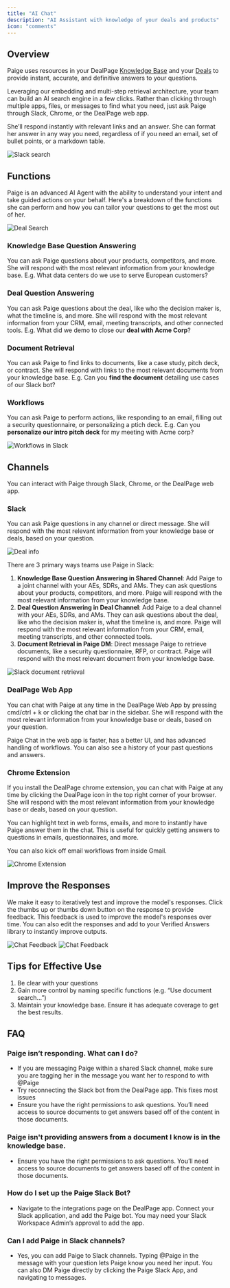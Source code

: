 ```yaml
---
title: "AI Chat"
description: "AI Assistant with knowledge of your deals and products"
icon: "comments"
---
```


## Overview
Paige uses resources in your DealPage [Knowledge Base](../usage/knowledge-base) and your [Deals](../usage/deals) to provide instant, accurate, and definitive answers to your questions.

Leveraging our embedding and multi-step retrieval architecture, your team can build an AI search engine in a few clicks. Rather than clicking through multiple apps, files, or messages to find what you need, just ask Paige through Slack, Chrome, or the DealPage web app.

She’ll respond instantly with relevant links and an answer. She can format her answer in any way you need, regardless of if you need an email, set of bullet points, or a markdown table.

<img src="/images/slack-deal-search.png" alt="Slack search" />

## Functions

Paige is an advanced AI Agent with the ability to understand your intent and take guided actions on your behalf. Here's a breakdown of the functions she can perform and how you can tailor your questions to get the most out of her.

<img src="/images/web-app-deal-search.png" alt="Deal Search" />

### Knowledge Base Question Answering
You can ask Paige questions about your products, competitors, and more. She will respond with the most relevant information from your knowledge base.
E.g. What data centers do we use to serve European customers?

### Deal Question Answering
You can ask Paige questions about the deal, like who the decision maker is, what the timeline is, and more. She will respond with the most relevant information from your CRM, email, meeting transcripts, and other connected tools.
E.g. What did we demo to close our **deal with Acme Corp**?

### Document Retrieval
You can ask Paige to find links to documents, like a case study, pitch deck, or contract. She will respond with links to the most relevant documents from your knowledge base.
E.g. Can you **find the document** detailing use cases of our Slack bot?

### Workflows
You can ask Paige to perform actions, like responding to an email, filling out a security questionnaire, or personalizing a ptich deck.
E.g. Can you **personalize our intro pitch deck** for my meeting with Acme corp?

<img src="/images/Slack-workflow-kickoff.png" alt="Workflows in Slack" />


## Channels
You can interact with Paige through Slack, Chrome, or the DealPage web app.

### Slack
You can ask Paige questions in any channel or direct message. She will respond with the most relevant information from your knowledge base or deals, based on your question.

<img src="/images/slack-kb-search.png" alt="Deal info" />


There are 3 primary ways teams use Paige in Slack:
1. **Knowledge Base Question Answering in Shared Channel**: Add Paige to a joint channel with your AEs, SDRs, and AMs. They can ask questions about your products, competitors, and more. Paige will respond with the most relevant information from your knowledge base.
2. **Deal Question Answering in Deal Channel**: Add Paige to a deal channel with your AEs, SDRs, and AMs. They can ask questions about the deal, like who the decision maker is, what the timeline is, and more. Paige will respond with the most relevant information from your CRM, email, meeting transcripts, and other connected tools.
3. **Document Retrieval in Paige DM**: Direct message Paige to retrieve documents, like a security questionnaire, RFP, or contract. Paige will respond with the most relevant document from your knowledge base.

<img src="/images/slack-document-search.png" alt="Slack document retrieval" />

### DealPage Web App
You can chat with Paige at any time in the DealPage Web App by pressing cmd/ctrl + k or clicking the chat bar in the sidebar. She will respond with the most relevant information from your knowledge base or deals, based on your question.

Paige Chat in the web app is faster, has a better UI, and has advanced handling of workflows. You can also see a history of your past questions and answers.

### Chrome Extension
If you install the DealPage chrome extension, you can chat with Paige at any time by clicking the DealPage icon in the top right corner of your browser. She will respond with the most relevant information from your knowledge base or deals, based on your question.

You can highlight text in web forms, emails, and more to instantly have Paige answer them in the chat. This is useful for quickly getting answers to questions in emails, questionnaires, and more.

You can also kick off email workflows from inside Gmail.

<img src="/images/chrome_extension.png" alt="Chrome Extension" />

## Improve the Responses
We make it easy to iteratively test and improve the model's responses. Click the thumbs up or thumbs down button on the response to provide feedback. This feedback is used to improve the model's responses over time. You can also edit the responses and add to your Verified Answers library to instantly improve outputs.

<img src="/images/chat-feedback.png" alt="Chat Feedback" />

<img src="/images/chat-verified-answer.png" alt="Chat Feedback" />


## Tips for Effective Use
1. Be clear with your questions
2. Gain more control by naming specific functions (e.g. “Use document search…”)
3. Maintain your knowledge base. Ensure it has adequate coverage to get the best results.

## FAQ

### Paige isn’t responding. What can I do?
* If you are messaging Paige within a shared Slack channel, make sure you are tagging her in the message you want her to respond to with @Paige
* Try reconnecting the Slack bot from the DealPage app. This fixes most issues
* Ensure you have the right permissions to ask questions. You’ll need access to source documents to get answers based off of the content in those documents.

### Paige isn't providing answers from a document I know is in the knowledge base.
* Ensure you have the right permissions to ask questions. You’ll need access to source documents to get answers based off of the content in those documents.

### How do I set up the Paige Slack Bot?
* Navigate to the integrations page on the DealPage app. Connect your Slack application, and add the Paige bot. You may need your Slack Workspace Admin’s approval to add the app.

### Can I add Paige in Slack channels?
* Yes, you can add Paige to Slack channels. Typing @Paige in the message with your question lets Paige know you need her input. You can also DM Paige directly by clicking the Paige Slack App, and navigating to messages.
‍